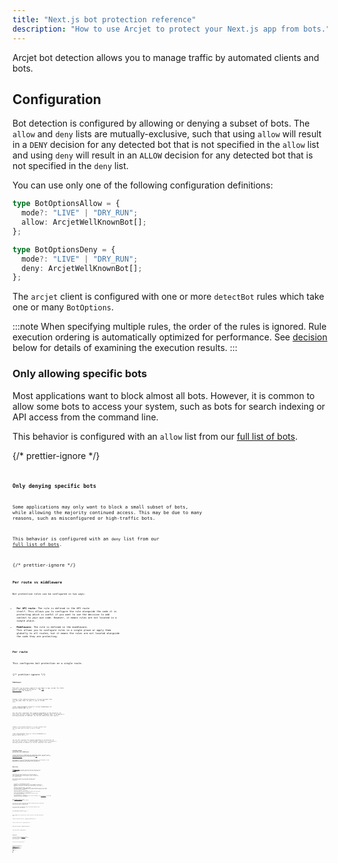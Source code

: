 ```yaml
---
title: "Next.js bot protection reference"
description: "How to use Arcjet to protect your Next.js app from bots."
---
```



Arcjet bot detection allows you to manage traffic by automated clients and bots.

## Configuration

Bot detection is configured by allowing or denying a subset of bots. The `allow`
and `deny` lists are mutually-exclusive, such that using `allow` will result in
a `DENY` decision for any detected bot that is not specified in the `allow` list
and using `deny` will result in an `ALLOW` decision for any detected bot that is
not specified in the `deny` list.

You can use only one of the following configuration definitions:

```ts
type BotOptionsAllow = {
  mode?: "LIVE" | "DRY_RUN";
  allow: ArcjetWellKnownBot[];
};
```

```ts
type BotOptionsDeny = {
  mode?: "LIVE" | "DRY_RUN";
  deny: ArcjetWellKnownBot[];
};
```

The `arcjet` client is configured with one or more `detectBot` rules which take
one or many `BotOptions`.

:::note
When specifying multiple rules, the order of the rules is ignored. Rule
execution ordering is automatically optimized for performance. See
[decision](#decision) below for details of examining the execution results.
:::

### Only allowing specific bots

Most applications want to block almost all bots. However, it is common to allow
some bots to access your system, such as bots for search indexing or API
access from the command line.

This behavior is configured with an `allow` list from our [full list of
bots](https://arcjet.com/bot-list).

{/* prettier-ignore */}
<Tabs>
<TabItem label="TS (App)">
<Code
  code={AllowingBotsAppTS}
  lang="ts"
  title="/app/api/arcjet/route.ts"
/>
</TabItem>
<TabItem label="TS (Pages)">
<Code
  code={AllowingBotsPagesTS}
  lang="ts"
  title="/pages/api/hello.ts"
/>
</TabItem>
<TabItem label="JS (App)">
<Code
  code={AllowingBotsAppJS}
  lang="js"
  title="/app/api/arcjet/route.js"
/>
</TabItem>
<TabItem label="JS (Pages)">
<Code
  code={AllowingBotsPagesJS}
  lang="js"
  title="/pages/api/hello.ts"
/>
</TabItem>
</Tabs>

### Only denying specific bots

Some applications may only want to block a small subset of bots, while allowing
the majority continued access. This may be due to many reasons, such as
misconfigured or high-traffic bots.

This behavior is configured with an `deny` list from our [full list of
bots](https://arcjet.com/bot-list).

{/* prettier-ignore */}
<Tabs>
<TabItem label="TS (App)">
<Code
  code={DenyingBotsAppTS}
  lang="ts"
  title="/app/api/arcjet/route.ts"
/>
</TabItem>
<TabItem label="TS (Pages)">
<Code
  code={DenyingBotsPagesTS}
  lang="ts"
  title="/pages/api/hello.ts"
/>
</TabItem>
<TabItem label="JS (App)">
<Code
  code={DenyingBotsAppJS}
  lang="js"
  title="/app/api/arcjet/route.js"
/>
</TabItem>
<TabItem label="JS (Pages)">
<Code
  code={DenyingBotsPagesJS}
  lang="js"
  title="/pages/api/hello.ts"
/>
</TabItem>
</Tabs>

## Per route vs middleware

Bot protection rules can be configured in two ways:

- **Per API route**: The rule is defined in the API route itself. This allows
  you to configure the rule alongside the code it is protecting which is useful
  if you want to use the decision to add context to your own code. However, it
  means rules are not located in a single place.
- **Middleware**: The rule is defined in the middleware. This allows you to
  configure rules in a single place or apply them globally to all routes, but
  it means the rules are not located alongside the code they are protecting.

### Per route

This configures bot protection on a single route.

{/* prettier-ignore */}
<Tabs>
<TabItem label="TS (App)">
<Code
  code={PerRouteAppTS}
  lang="ts"
  title="/app/api/arcjet/route.ts"
/>
</TabItem>
<TabItem label="TS (Pages)">
<Code
  code={PerRoutePagesTS}
  lang="ts"
  title="/pages/api/hello.ts"
/>
</TabItem>
<TabItem label="JS (App)">
<Code
  code={PerRouteAppJS}
  lang="js"
  title="/app/api/arcjet/route.js"
/>
</TabItem>
<TabItem label="JS (Pages)">
<Code
  code={PerRoutePagesJS}
  lang="js"
  title="/pages/api/hello.ts"
/>
</TabItem>
</Tabs>

### Middleware

This will run on every request to your Next.js app, except for static assets
(configured in the `matcher` - see [the Next.js
docs](https://nextjs.org/docs/pages/building-your-application/routing/middleware#matcher)
for details).

<Tabs>
<TabItem label="TS">

Create a file called `middleware.ts` in your project root (at the same level as
`pages` or `app` or inside `src`):

<Code code={Step3TS} lang="ts" title="/middleware.ts" mark={["ARCJET_KEY"]} />

You can also customize the response depending on the decision. In this case we
will return a 403 Forbidden response only if we detect a hosting provider IP
address for the bot detection rule result:

<Code code={CustomizedMiddlewareTS} lang="ts" title="/middleware.ts" />

</TabItem>
<TabItem label="JS">

Create a file called `middleware.js` in your project root (at the same level as
`pages` or `app` or inside `src`):

<Code code={Step3JS} lang="js" title="/middleware.js" mark={["ARCJET_KEY"]} />

You can also customize the response depending on the decision. In this case we
will return a 403 Forbidden response only if we detect a hosting provider IP
address for the bot detection rule result:

<Code code={CustomizedMiddlewareJS} lang="js" title="/middleware.js" />

</TabItem>
</Tabs>

### Avoiding double protection with middleware

If you use Arcjet in middleware and individual routes, you need to be careful
that Arcjet is not running multiple times per request. This can be avoided by
excluding the API route from [the middleware
matcher](https://nextjs.org/docs/pages/building-your-application/routing/middleware#matcher).

For example, if you already have a bot detection rule defined in the API route
at `/api/hello`, you can exclude it from the middleware by specifying a matcher
in `/middleware.ts`:

<Code code={MiddlewareMatcher} lang="ts" title="/middleware.ts" />

## Decision

The [quick start example](/bot-protection/quick-start/nextjs) will deny requests
that match the bot detection rules, immediately returning a response to the
client using Next.js middleware.

Arcjet also provides a single `protect` function that is used to execute your
protection rules. This requires a `request` argument which is the request
context as passed to the request handler.

This function returns a `Promise` that resolves to an
`ArcjetDecision` object. This contains the following properties:

- `id` (`string`) - The unique ID for the request. This can be used to look up
  the request in the Arcjet dashboard. It is prefixed with `req_` for decisions
  involving the Arcjet cloud API. For decisions taken locally, the prefix is
  `lreq_`.
- `conclusion` (`ArcjetConclusion`) - The final conclusion based on evaluating
  each of the configured rules. If you wish to accept Arcjet's recommended
  action based on the configured rules then you can use this property.
- `reason` (`ArcjetReason`) - An object containing more detailed
  information about the conclusion.
- `results` (`ArcjetRuleResult[]`) - An array of `ArcjetRuleResult` objects
  containing the results of each rule that was executed.
- `ip` (`ArcjetIpDetails`) - An object containing Arcjet's analysis of the
  client IP address. See [IP analysis](/reference/nextjs/#ip-analysis) in the
  SDK reference for more information.

See [the SDK reference](/reference/nextjs#results) for more details about the
rule results.

You check if a deny conclusion has been returned by a bot protection rule by
using `decision.isDenied()` and `decision.reason.isBot()` respectively.

You can iterate through the results and check whether a bot protection rule was
applied:

```ts
for (const result of decision.results) {
  console.log("Rule Result", result);
}
```

This example will log the full result as well as the bot protection rule:

<Tabs>
<TabItem label="TS (App)">
Create a new API route at `/app/api/route/hello.ts`:

<Code code={DecisionLogAppTS} title="/app/api/route/hello.ts" lang="ts" />

</TabItem>
<TabItem label="TS (Pages)">
Create a new API route at `/pages/api/hello.ts`:

<Code code={DecisionLogPagesTS} title="/pages/api/hello.ts" lang="ts" />

</TabItem>
<TabItem label="JS (App Router)">
Create a new API route at `/app/api/arcjet/route.js`:

<Code code={DecisionLogAppJS} title="/app/api/route/hello.js" lang="js" />

</TabItem>
<TabItem label="JS (Pages Router)">
Create a new API route at `/pages/api/arcjet.js`:

<Code code={DecisionLogPagesJS} title="/pages/api/hello.js" lang="js" />

</TabItem>
</Tabs>

### Identified bots

The decision also contains all of the [identified
bots](/bot-protection/identifying-bots) detected from the request. A request may
be identified as zero, one, or more bots—all of which will be available on the
`decision.allowed` and `decision.denied` properties.

<Tabs>
<TabItem label="TS (App)">
Create a new API route at `/app/api/route/hello.ts`:

<Code code={BotTypeAppTS} title="/app/api/route/hello.ts" lang="ts" />

</TabItem>
<TabItem label="TS (Pages)">
Create a new API route at `/pages/api/hello.ts`:

<Code code={BotTypePagesTS} title="/pages/api/hello.ts" lang="ts" />

</TabItem>
<TabItem label="JS (App Router)">
Create a new API route at `/app/api/arcjet/route.js`:

<Code code={BotTypeAppJS} title="/app/api/route/hello.js" lang="js" />

</TabItem>
<TabItem label="JS (Pages Router)">
Create a new API route at `/pages/api/arcjet.js`:

<Code code={BotTypePagesJS} title="/pages/api/hello.js" lang="js" />

</TabItem>
</Tabs>

## Error handling

Arcjet is designed to fail open so that a service issue or misconfiguration does
not block all requests. The SDK will also time out and fail open after 500ms
when `NODE_ENV` is `production` and 1000ms otherwise. However, in most cases,
the response time will be less than 20-30ms.

If there is an error condition, Arcjet will return an
`ERROR` type and you can check the `reason` property for more information, like
accessing `decision.reason.message`.

:::note
Please be aware that requests without `User-Agent` headers can not be identified
as any particular bot and will be marked as an errored decision. Developers
should take caution to check `decision.isErrored()` and decide if you want to
allow or deny the request. Our recommendation is to block requests without
`User-Agent` headers because most clients always send this header.
:::

<Tabs>
<TabItem label="TS (App)">

<Code code={ErrorsAppTS} title="/app/api/hello/route.ts" lang="ts" />

</TabItem>
<TabItem label="TS (Pages)">

<Code code={ErrorsPagesTS} title="/pages/api/hello.ts" lang="ts" />

</TabItem>
<TabItem label="JS (App)">

<Code code={ErrorsAppJS} title="/app/api/hello/route.js" lang="js" />

</TabItem>
<TabItem label="JS (Pages)">

<Code code={ErrorsPagesJS} title="/pages/api/hello.js" lang="js" />

</TabItem>
</Tabs>

## Testing

Arcjet runs the same in any environment, including locally and in CI. You can
use the `mode` set to `DRY_RUN` to log the results of rule execution without
blocking any requests.

We have an example test framework you can use to automatically test your rules.
Arcjet can also be triggered based using a sample of your traffic.

See the [Testing](/testing) section of the docs for details.

## Examples

### Protecting a page

You can protect a Next.js page from bots by calling the Arcjet SDK from within
the page loader:

<Tabs>
<TabItem label="TS (App)">

Protecting an app router page within the handler itself is not currently
supported, but you can set up a matcher on the middleware instead:

<Code code={ProtectPageMiddlewareTS} lang="ts" title="/middleware.ts" />

</TabItem>
<TabItem label="TS (Pages)">

<Code code={ProtectPagePagesTS} title="/pages/hello.tsx" lang="ts" />

</TabItem>
<TabItem label="JS (App)">

Protecting an app router page within the handler itself is not currently
supported, but you can set up a matcher on the middleware instead:

<Code code={ProtectPageMiddlewareJS} lang="js" title="/middleware.js" />

</TabItem>
<TabItem label="JS (Pages)">

<Code code={ProtectPagePagesJS} title="/pages/hello.jsx" lang="js" />

</TabItem>
</Tabs>

### Wrap existing handler

All the examples on this page show how you can inspect the decision to control
what to do next. However, if you just wish to send a generic `403 Forbidden`
response you can delegate this to Arcjet by wrapping your handler `withArcjet`.

<Tabs>
<TabItem label="TS (App)">
For both [the Node or Edge runtime](https://nextjs.org/docs/app/building-your-application/routing/route-handlers#edge-and-nodejs-runtimes):

<Code code={WrapAppTS} title="/app/api/hello/route.ts" lang="ts" />

</TabItem>
<TabItem label="TS (Pages)">
For the Node (default) runtime:

<Code code={WrapPagesNodeTS} title="/pages/api/hello.ts" lang="ts" />

For the Edge runtime:

<Code code={WrapPagesEdgeTS} title="/pages/api/hello.ts" lang="ts" />

</TabItem>
<TabItem label="JS (App)">

For both [the Node or Edge runtime](https://nextjs.org/docs/app/building-your-application/routing/route-handlers#edge-and-nodejs-runtimes):

<Code code={WrapAppJS} title="/app/api/hello/route.js" lang="js" />

</TabItem>
<TabItem label="JS (Pages)">

For the Node (default) runtime:

<Code code={WrapPagesNodeJS} title="/pages/api/hello.js" lang="js" />

For the Edge runtime:

<Code code={WrapPagesEdgeJS} title="/pages/api/hello.js" lang="js" />
</TabItem>
</Tabs>

## Edge Functions

Arcjet works in Edge Functions and with the [Edge
Runtime](https://edge-runtime.vercel.app/).

<Tabs>
<TabItem label="TS (App)">

<Code code={EdgeAppTS} title="/app/api/hello/route.ts" lang="ts" />

</TabItem>
<TabItem label="TS (Pages)">

<Code code={EdgePagesTS} title="/pages/api/hello.ts" lang="ts" />

</TabItem>
<TabItem label="JS (App)">

<Code code={EdgeAppJS} title="/app/api/hello/route.js" lang="js" />

</TabItem>
<TabItem label="JS (Pages)">

<Code code={EdgePagesJS} title="/pages/api/hello.js" lang="js" />

</TabItem>
</Tabs>

<Comments />
